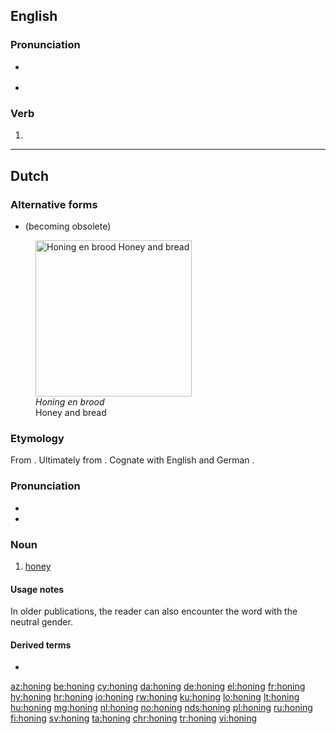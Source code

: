 ==English==

===Pronunciation===
* {{a|GA}} {{IPA|/ˈhoʊnɪŋ/|lang=en}}
* {{a|RP}} {{IPA|/ˈhəʊnɪŋ/|lang=en}}

===Verb===
{{head|en|present participle}}

# {{present participle of|hone|lang=en|nocat=1}}

----

==Dutch==
{{wikipedia|lang=nl}}

===Alternative forms===
* {{l|nl|honig}} (becoming obsolete)
[[Image:Runny hunny.jpg|thumb|250px|''Honing en brood''<br>Honey and bread]]

===Etymology===
From {{inh|nl|dum|honich||honey}}. Ultimately from {{der|nl|gem-pro|*hunagą}}. Cognate with English {{m|en|honey|}} and German {{m|de|Honig|}}.

===Pronunciation===
* {{audio|Nl-honing.ogg|audio|lang=nl}}
* {{hyphenation|ho|ning|lang=nl}}

===Noun===
{{nl-noun|m|-|-}}

# [[honey]]

====Usage notes====
In older publications, the reader can also encounter the word with the neutral gender.

====Derived terms====
* {{l|nl|honingbij||honeybee}}

[[az:honing]]
[[be:honing]]
[[cy:honing]]
[[da:honing]]
[[de:honing]]
[[el:honing]]
[[fr:honing]]
[[hy:honing]]
[[hr:honing]]
[[io:honing]]
[[rw:honing]]
[[ku:honing]]
[[lo:honing]]
[[lt:honing]]
[[hu:honing]]
[[mg:honing]]
[[nl:honing]]
[[no:honing]]
[[nds:honing]]
[[pl:honing]]
[[ru:honing]]
[[fi:honing]]
[[sv:honing]]
[[ta:honing]]
[[chr:honing]]
[[tr:honing]]
[[vi:honing]]